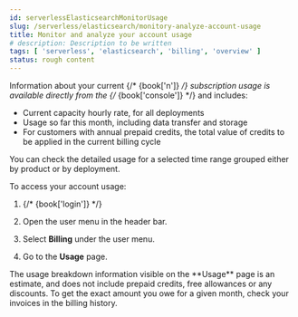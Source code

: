 ```yaml
---
id: serverlessElasticsearchMonitorUsage
slug: /serverless/elasticsearch/monitory-analyze-account-usage
title: Monitor and analyze your account usage
# description: Description to be written
tags: [ 'serverless', 'elasticsearch', 'billing', 'overview' ]
status: rough content
---
```



<RoughContent />


<div id="ec-account-usage"></div>

Information about your current {/* {book['n']} */} subscription usage is available directly from the {/* {book['console']} */} and includes:

* Current capacity hourly rate, for all deployments 
* Usage so far this month, including data transfer and storage
* For customers with annual prepaid credits, the total value of credits to be applied in the current billing cycle

You can check the detailed usage for a selected time range grouped either by product or by deployment.

To access your account usage:

1. {/* {book['login']} */}

1. Open the user menu in the header bar.

1. Select **Billing** under the user menu.

1. Go to the **Usage** page.

<DocCallOut title="Important" color="warning">
The usage breakdown information visible on the **Usage** page is an estimate, and does not include prepaid credits, free allowances or any discounts. To get the exact amount you owe for a given month, check your invoices in the <DocLink id="serverlessElasticsearchCheckBilling">billing history</DocLink>.
</DocCallOut>

